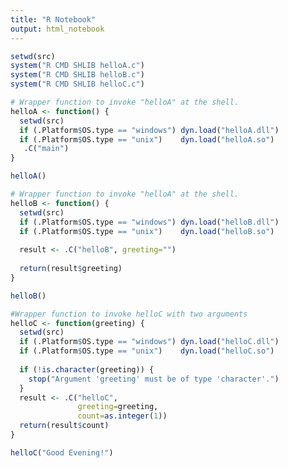 ```yaml
---
title: "R Notebook"
output: html_notebook
---
```



```r
setwd(src)
system("R CMD SHLIB helloA.c")
system("R CMD SHLIB helloB.c")
system("R CMD SHLIB helloC.c")
```


```r
# Wrapper function to invoke "helloA" at the shell.
helloA <- function() {
  setwd(src)
  if (.Platform$OS.type == "windows") dyn.load("helloA.dll")
  if (.Platform$OS.type == "unix")    dyn.load("helloA.so")
   .C("main")
}

helloA()
```


```r
# Wrapper function to invoke "helloA" at the shell.
helloB <- function() {
  setwd(src)
  if (.Platform$OS.type == "windows") dyn.load("helloB.dll")
  if (.Platform$OS.type == "unix")    dyn.load("helloB.so")
  
  result <- .C("helloB", greeting="")
  
  return(result$greeting)
}

helloB()
```


```r

#Wrapper function to invoke helloC with two arguments
helloC <- function(greeting) {
  setwd(src)
  if (.Platform$OS.type == "windows") dyn.load("helloC.dll")
  if (.Platform$OS.type == "unix")    dyn.load("helloC.so")
  
  if (!is.character(greeting)) {
    stop("Argument 'greeting' must be of type 'character'.")
  }
  result <- .C("helloC",
               greeting=greeting,
               count=as.integer(1))
  return(result$count)
}

helloC("Good Evening!")
```

